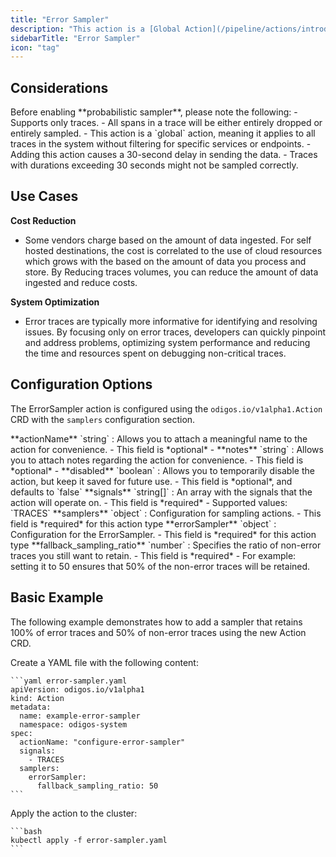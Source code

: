 ```yaml
---
title: "Error Sampler"
description: "This action is a [Global Action](/pipeline/actions/introduction#scope-categories) that supports error sampling by filtering out non-error traces."
sidebarTitle: "Error Sampler"
icon: "tag"
---
```



<BetaWarning />

## Considerations

<Warning>
  Before enabling **probabilistic sampler**, please note the following:
  - Supports only traces.
  - All spans in a trace will be either entirely dropped or entirely sampled.
  - This action is a `global` action, meaning it applies to all traces in the system without filtering for specific services or endpoints.
  - Adding this action causes a 30-second delay in sending the data.
  - Traces with durations exceeding 30 seconds might not be sampled correctly.
</Warning>

## Use Cases

**Cost Reduction**

- Some vendors charge based on the amount of data ingested. For self hosted destinations, the cost is correlated to the use of cloud resources which grows with the based on the amount of data you process and store. By Reducing traces volumes, you can reduce the amount of data ingested and reduce costs.

**System Optimization**

- Error traces are typically more informative for identifying and resolving issues. By focusing only on error traces, developers can quickly pinpoint and address problems, optimizing system performance and reducing the time and resources spent on debugging non-critical traces.

## Configuration Options

The ErrorSampler action is configured using the `odigos.io/v1alpha1.Action` CRD with the `samplers` configuration section.

<AccordionGroup>
  <Accordion title="actionName">
    **actionName** `string` : Allows you to attach a meaningful name to the action for convenience.
    - This field is *optional*
    - <AssumeNoMeaning />
  </Accordion>
  <Accordion title="notes">
    **notes** `string` : Allows you to attach notes regarding the action for convenience.
    - This field is *optional*
    - <AssumeNoMeaning />
  </Accordion>
  <Accordion title="disabled">
    **disabled** `boolean` : Allows you to temporarily disable the action, but keep it saved for future use.
    - This field is *optional*, and defaults to `false`
  </Accordion>
  <Accordion title="signals *">
    **signals** `string[]` : An array with the signals that the action will operate on.
    - This field is *required*
    - Supported values: `TRACES`
  </Accordion>
  <Accordion title="samplers *">
    **samplers** `object` : Configuration for sampling actions.
    - This field is *required* for this action type
    <AccordionGroup>
      <Accordion title="errorSampler *">
        **errorSampler** `object` : Configuration for the ErrorSampler.
        - This field is *required* for this action type
        <AccordionGroup>
          <Accordion title="fallback_sampling_ratio *">
            **fallback_sampling_ratio** `number` : Specifies the ratio of non-error traces you still want to retain.
            - This field is *required*
            - For example: setting it to 50 ensures that 50% of the non-error traces will be retained.
          </Accordion>
        </AccordionGroup>
      </Accordion>
    </AccordionGroup>
  </Accordion>
</AccordionGroup>

## Basic Example

The following example demonstrates how to add a sampler that retains 100% of error traces and 50% of non-error traces using the new Action CRD.

<Steps>
  <Step>
    Create a YAML file with the following content:

    ```yaml error-sampler.yaml
    apiVersion: odigos.io/v1alpha1
    kind: Action
    metadata:
      name: example-error-sampler
      namespace: odigos-system
    spec:
      actionName: "configure-error-sampler"
      signals:
        - TRACES
      samplers:
        errorSampler:
          fallback_sampling_ratio: 50
    ```
  </Step>
  <Step>
    Apply the action to the cluster:

    ```bash
    kubectl apply -f error-sampler.yaml
    ```
  </Step>
</Steps>
